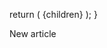 
  return (
    <LayoutImageHeaderAndBody
      title={articleNew16.title}
      description={articleNew16.description}
      image={articleNew16.image}
      cover={articleNew16.cover}
    >
      {children}
    </LayoutImageHeaderAndBody>
  );
}

New article
